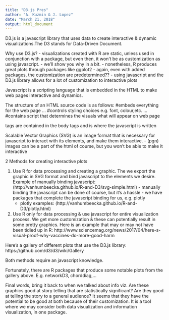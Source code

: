 ```yaml
---
title: "D3.js Pres"
author: "A. Kuzmin & J. Lopez"
date: "March 21, 2018"
output: html_document
---
```


D3.js is a javascript library that uses data to create interactive & dynamic visualizations.The D3 stands for Data-Driven Document.

Why use D3.js?
  - visualizations created with R are static, unless used in conjunction with a package,
  but even then, it won't be as customization as using javascript.
  - we'll show you why in a bit.
  - nonetheless, R produces great plots through packages like ggplot2
  - again, even with added packages, the customization are predetermined??
  - using javascript and the D3.js library allows for a lot of customization to
  interactive plots
  
Javascript is a scripting language that is embedded in the HTML to make web pages interactive and dynamics.

The structure of an HTML source code is as follows:
  <html> #embeds everything for the web page
  <head>...</head> #controls styling choices e.g. font, colour,etc.
  <body>...</body> #contains script that determines the visuals what will appear on web page
  </html>
  
<script>...</script> tags are contained in the body tags and is where the javascript is written

Scalable Vector Graphics (SVG) is an image format that is necessary for javascript to interact with its elements, and make them interactive.
  - (pgn) images can be a part of the html of course, but you won't be able to make it interactive
  
2 Methods for creating interactive plots

  1. Use R for data processing and creating a graphic. The we export the graphic in SVG format and bind javascript to the elements we desire.
  Example of manually binding javascript: (http://vanhumbeecka.github.io/R-and-D3/svg-simple.html)
    - manually binding the javascript can be done of course, but it's a hassle
    - we have packages that complete the javascript binding for us, e.g. plotly
      - plotly examples: (http://vanhumbeecka.github.io/R-and-D3/plotly.html)
    
  2. Use R only for data processing & use javascript for entire visualization process. We get more customization & these can potentially result in some pretty graphics. Here is an example that may or may not have been tidied up in R: http://www.sciencemag.org/news/2017/04/here-s-visual-proof-why-vaccines-do-more-good-harm
  
Here's a gallery of different plots that use the D3.js library: https://github.com/d3/d3/wiki/Gallery
  
Both methods require an javascript knowledge.

Fortunately, there are R packages that produce some notable plots from the gallery above. E.g. networkD3, chorddiag,...

Final words, bring it back to when we talked about info viz. Are these graphics good at story telling that are statistically significant? Are they good at telling the story to a general audience? It seems that they have the potential to be good at both  because of their customization. It is a tool where we may consider both data visualization and information visualization, in one package.
  